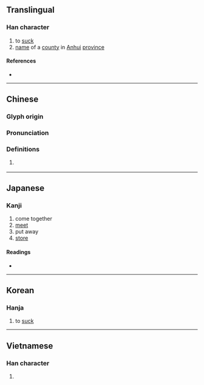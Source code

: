 {{character info/new}}
==Translingual==

===Han character===
{{Han char|rn=76|rad=欠|as=12|sn=16|four=87182|canj=OMNO|ids=⿰翕欠}}

# to [[suck]]
# [[name]] of a [[county]] in [[Anhui]] [[province]]

====References====
* {{Han ref|kx=0572.180|dkj=16204|dj=0960.170|hdz=32151.110|uh=6B59|ud=27481|bh=BEF9|bd=48889}}

----

==Chinese==
{{zh-forms}}

===Glyph origin===
{{Han etym}}

===Pronunciation===
{{zh-pron
|m=shè,xī,xié
|c=kap1,sip3
|mc=y
|oc=y
|ma=
|cat=v,pn
}}

===Definitions===
{{zh-hanzi}}

# {{zh-div|縣}} {{place|zh|t=She|county|prefecture-level city/Huangshan|province/Anhui|country/China}}

----

==Japanese==

===Kanji===
{{ja-kanji|grade=|rs=欠12}}

# come together
# [[meet]]
# put away
# [[store]]

====Readings====
* {{ja-readings
|goon=こう<こふ, しょう<せふ
|kanon=きゅう<きふ, しょう<せふ
|kun=す-う
}}

----

==Korean==

===Hanja===
{{ko-hanja|hangeul=흡|eumhun=|rv=heup|mr=hŭp|y=hup}}

# to [[suck]]

----

==Vietnamese==

===Han character===
{{vi-hantu|[[hấp]], [[sợ]], [[thiệp]]|rs=欠12}}

# {{defn|lang=vi|sort=欠12}}